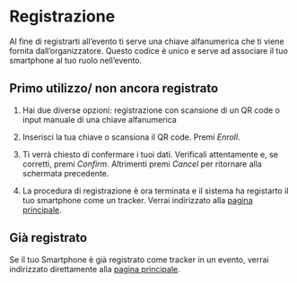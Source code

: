 ---
---


# Registrazione

Al fine di registrarti all’evento ti serve una chiave alfanumerica che ti
viene fornita dall’organizzatore. Questo codice è unico e serve ad
associare il tuo smartphone al tuo ruolo nell’evento.

## Primo utilizzo/ non ancora registrato

1. Hai due diverse opzioni: registrazione con scansione di un QR code o input manuale di una chiave alfanumerica

<ScreenshotOSTabs page="enrollment" img="start" width={300} />

2. Inserisci la tua chiave o scansiona il QR code. Premi _Enroll_.

<ScreenshotOSTabs page="enrollment" img="key" width={300} />

3. Ti verrà chiesto di confermare i tuoi dati. Verificali attentamente e, se
   corretti, premi _Confirm_. Altrimenti premi _Cancel_ per ritornare alla schermata precedente.

<ScreenshotOSTabs page="enrollment" img="confirm" width={300} />

4. La procedura di registrazione è ora terminata e il sistema ha
   registarto il tuo smartphone come un tracker. Verrai indirizzato alla
   [pagina principale](../main_page).

## Già registrato

Se il tuo Smartphone è già registrato come tracker in un evento, verrai
indirizzato direttamente alla [pagina principale](../main_page).
